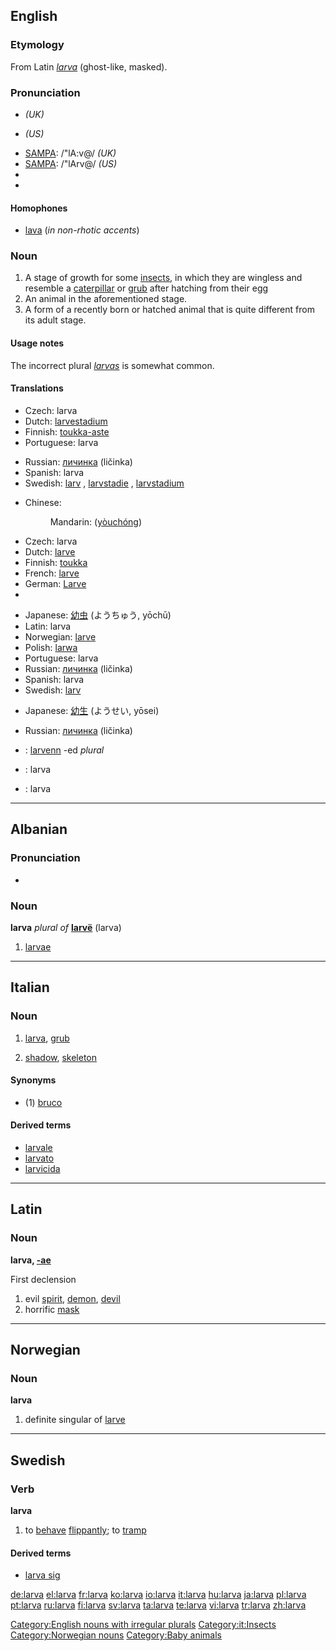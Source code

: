 {{wikipedia}}
==English==

===Etymology===
From Latin ''[[larva#Latin|larva]]'' (ghost-like, masked).

===Pronunciation===
* {{IPA|/ˈlɑːvə/}} ''(UK)''
* {{IPA|/ˈlɑrvə/}} ''(US)''
* [[w:SAMPA chart|SAMPA]]: /"lA:v@/ ''(UK)''
* [[w:SAMPA chart|SAMPA]]: /"lArv@/ ''(US)''
* {{audio|en-us-larva.ogg|Audio (US)}}
* {{rhymes|ɑː(r)və}}

====Homophones====
* [[lava]] (''in non-rhotic accents'')

===Noun===
{{en-noun|larv|ae}}

<!--Is the first meaning correct?-->

# A stage of growth for some [[insect]]s, in which they are wingless and resemble a [[caterpillar]] or [[grub]] after hatching from their egg
# An animal in the aforementioned stage.
# A form of a recently born or hatched animal that is quite different from its adult stage.

====Usage notes====
The incorrect plural ''[[larvas]]'' is somewhat common.

====Translations====
{{trans-top|a stage of growth}}
* Czech: larva {{f}}
* Dutch: [[larvestadium]] {{n}}
* Finnish: [[toukka-aste]]
* Portuguese: larva {{f}}
{{trans-mid}}
* Russian: [[личинка]] (ličinka) {{f}}
* Spanish: larva {{f}}
* Swedish: [[larv]] {{c}}, [[larvstadie]] {{n}}, [[larvstadium]] {{n}}
{{trans-bottom}}

{{trans-top|an animal in such stage of growth}}
* Chinese:
*: Mandarin: {{zh-ts|幼蟲|幼虫}} ([[yòuchóng]])
* Czech: larva {{f}}
* Dutch: [[larve]] {{f}}
* Finnish: [[toukka]]
* French: [[larve]] {{f}}
* German: [[Larve]] {{f}}
* {{trreq|Hebrew}}
{{trans-mid}}
* Japanese: [[幼虫]] (ようちゅう, yōchū)
* Latin: larva {{f}}
* Norwegian: [[larve]] {{m|f}}
* Polish: [[larwa]] {{f}}
* Portuguese: larva {{f}}
* Russian: [[личинка]] (ličinka) {{f}}
* Spanish: larva {{f}}
* Swedish: [[larv]] {{c}}
{{trans-bottom}}

{{trans-top|recently born or hatched}}
* Japanese: [[幼生]] (ようせい, yōsei)
{{trans-mid}}
* Russian: [[личинка]] (ličinka) {{f}}
{{trans-bottom}}

{{checktrans-top}}
* {{ttbc|Breton}}: [[larvenn]] {{f}} -ed ''plural''
* {{ttbc|Indonesian}}: larva
* {{ttbc|Interlingua}}: larva
{{trans-bottom}}

[[Category:English nouns with irregular plurals]]

----

==Albanian==

===Pronunciation===
* {{IPA|/ˈlaɹ.va/}}

===Noun===
'''larva''' ''plural of'' '''[[larvë]]''' (larva)

# [[larvae]]

----

==Italian==
{{wikipedia|lang=it}}

===Noun===
{{it-noun|larv|f|a|e}}

# [[larva#English|larva]], [[grub]]
# {{figuratively|lang=it}} [[shadow]], [[skeleton]]

====Synonyms====
* (1) [[bruco]]

====Derived terms====
* [[larvale]]
* [[larvato]]
* [[larvicida]]

[[Category:it:Insects]]

----

==Latin==

===Noun===
'''larva, [[Appendix:Latin first declension|-ae]]''' {{f}}

First declension

# evil [[spirit]], [[demon]], [[devil]]
# horrific [[mask]]

----

==Norwegian==

===Noun===
'''larva'''

# definite singular of [[larve]]

[[Category:Norwegian nouns]]

----

==Swedish==

===Verb===
'''larva'''

# to [[behave]] [[flippantly]]; to [[tramp]]

====Derived terms====
* [[larva sig]]

[[Category:Baby animals]]

[[de:larva]]
[[el:larva]]
[[fr:larva]]
[[ko:larva]]
[[io:larva]]
[[it:larva]]
[[hu:larva]]
[[ja:larva]]
[[pl:larva]]
[[pt:larva]]
[[ru:larva]]
[[fi:larva]]
[[sv:larva]]
[[ta:larva]]
[[te:larva]]
[[vi:larva]]
[[tr:larva]]
[[zh:larva]]